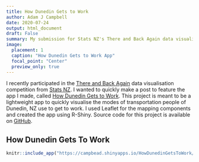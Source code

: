 ```yaml
---
title: How Dunedin Gets to Work
author: Adam J Campbell
date: 2020-07-24
output: html_document
draft: False
summary: My submission for Stats NZ's There and Back Again data visualisation competition
image:
  placement: 1
  caption: "How Dunedin Gets to Work App"
  focal_point: "Center"
  preview_only: true
---
```

I recently participated in the [There and Back Again](https://www.stats.govt.nz/2018-census/there-and-back-again-data-visualisation-competition) data visualisation competition from [Stats NZ](https://www.stats.govt.nz/).  I wanted to quickly make a post to feature the app I made, called [How Dunedin Gets to Work](https://campbead.shinyapps.io/HowDunedinGetsToWork/).  This project is meant to be a lightweight app to quickly visualise the modes of transportation people of Dunedin, NZ use to get to work.  I used Leaflet for the mapping components and created the app using R-Shiny.  Source code for this project is available on [GitHub](https://github.com/campbead/HowDunedinGetsToWork). 

## How Dunedin Gets To Work
```r
knitr::include_app("https://campbead.shinyapps.io/HowDunedinGetsToWork/", height = "800px")
```
